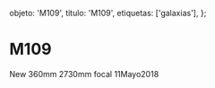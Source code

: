 
  objeto: 'M109',
  titulo: 'M109',
  etiquetas: ['galaxias'],
};

# M109

<Imagen
  src="registro/m109_20180511_1_m109.png"
  fecha="20180511"
/>

 New 360mm 2730mm focal 11Mayo2018